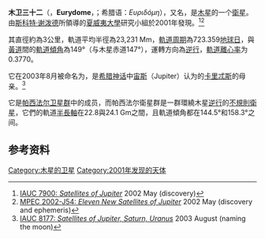 '''木卫三十二'''（'''{{nowrap|S/2001 J 4}}'''，'''Eurydome'''，{{respell|yoor|ID|ə|mee}}；希腊语：''Ευριδόμη''），又名'''{{nowrap|Jupiter XXXII}}'''，是[[木星|木星]]的一个[[衛星|衛星]]。由[[斯科特·谢泼德|斯科特·谢泼德]]所領導的[[夏威夷大學|夏威夷大學]]研究小組於2001年發現。<ref>[http://cfa-www.harvard.edu/iauc/07900/07900.html IAUC 7900: ''Satellites of Jupiter'']{{dead link|date=December 2017 |bot=InternetArchiveBot |fix-attempted=yes }} 2002  May (discovery)</ref><ref>[http://cfa-www.harvard.edu/mpec/K02/K02J54.html MPEC 2002-J54: ''Eleven New Satellites of Jupiter''] {{WebCite|url=https://www.webcitation.org/66cwE4rLT?url=http://cfa-www.harvard.edu/mpec/K02/K02J54.html |date=20120402155433 |dateformat=iso }} 2002  May (discovery and ephemeris)</ref>

其直徑約為3公里，軌道平均半徑為23,231 Mm，[[軌道周期|軌道周期]]為723.359[[地球日|地球日]]，與[[黃道|黃道]]間的[[軌道傾角|軌道傾角]]為149°（与木星赤道147°），運轉方向為[[順行和逆行|逆行]]，[[軌道離心率|軌道離心率]]为0.3770。

它在2003年8月被命名为{{tsl|en|Eurydome||Eurydome}}，是[[希腊神话|希腊神话]]中[[宙斯|宙斯]]（Jupiter）认为的[[卡里忒斯|卡里忒斯]]的母亲。<ref>[http://cfa-www.harvard.edu/iauc/08100/08177.html IAUC 8177: ''Satellites of Jupiter, Saturn, Uranus''] {{webarchive |url=https://web.archive.org/web/20080709055841/http://cfa-www.harvard.edu/iauc/08100/08177.html |date=2008-07-09 }} 2003  August (naming the moon)</ref>

它是[[帕西法尔卫星群|帕西法尔卫星群]]中的成员，而帕西法尔衛星群是一群環繞木星[[順行和逆行|逆行]]的[[不規則衛星|不規則衛星]]，它們的軌道[[半長軸|半長軸]]在22.8與24.1 Gm之間，且軌道傾角都在144.5°和158.3°之间。

==参考资料==
{{reflist}}

{{卫星小作品}}
{{木星卫星}}

{{DEFAULTSORT:Eurydome (Moon)}}
[[Category:木星的卫星|Category:木星的卫星]]
[[Category:2001年发现的天体|Category:2001年发现的天体]]